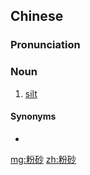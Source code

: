 ==Chinese==
{{zh-forms}}

===Pronunciation===
{{zh-pron
|m=fěnshā
|c=fan2 saa1
|cat=n
}}

===Noun===
{{zh-noun}}

# [[silt]]

====Synonyms====
* {{zh-l|泥沙}}

[[mg:粉砂]]
[[zh:粉砂]]